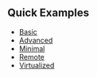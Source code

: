 
<Head>
  <title>Material React Table Docs - Examples</title>
</Head>

## Quick Examples

- [Basic](examples/basic)
- [Advanced](examples/advanced)
- [Minimal](examples/minimal)
- [Remote](examples/remote)
- [Virtualized](examples/virtualized)
